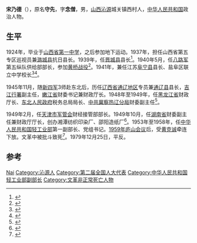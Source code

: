 '''宋乃德'''（{{bd|1905年||1967年|2月23日}}），原名'''守先'''，字'''念僧'''，男，[[山西省|山西]][[沁源县|沁源]]城关镇西村人，[[中华人民共和国|中华人民共和国]]政治人物。

== 生平 ==
1924年，毕业于[[山西省第一中学|山西省第一中学]]，之后参加地下运动。1937年，担任山西省第五专区巡视员兼[[潞城县|潞城县]]抗日县长。1939年，任[[晋城县|晋城县]]县长<ref>{{cite news|title=第三章 晋城党组织在抗日战争中发展壮大|url=http://www.jconline.cn/Contents/Channel_11434/2011/0616/667956/content_667956.htm|accessdate=2015-01-23|newspaper=中国共产党晋城历史|archive-url=https://web.archive.org/web/20120707011554/http://www.jconline.cn/Contents/Channel_11434/2011/0616/667956/content_667956.htm|archive-date=2012-07-07|dead-url=yes}}</ref>。1940年5月，任[[八路军|八路军]]第五纵队供给部部长，参加[[黄桥战役|黄桥战役]]<ref>{{cite news|title=宋乃德：太行山上的抗日县长|url=http://roll.sohu.com/20110622/n354137942.shtml|accessdate=2015-01-23|newspaper=搜狐网|archive-date=2015-01-23|archive-url=https://web.archive.org/web/20150123150608/http://roll.sohu.com/20110622/n354137942.shtml|dead-url=no}}</ref>。1941年，兼任江苏[[阜宁县|阜宁县]]县长、盐阜区联立中学校长<ref>{{cite news|title=刘少奇苏北盐阜区抗日：解决“招兵买马难”|url=http://mil.fjsen.com/2014-03/18/content_13708478_all.htm|accessdate=2015-01-23|newspaper=福建国防教育网|archive-url=https://web.archive.org/web/20150123140926/http://mil.fjsen.com/2014-03/18/content_13708478_all.htm|archive-date=2015-01-23|dead-url=yes}}</ref><ref>{{cite news|title=追昔：每闻潮声想宋公 丰碑铭记宋公堤|url=http://js.ifeng.com/yc/detail_2014_10/14/3014148_1.shtml|accessdate=2015-01-23|newspaper=凤凰网|archive-date=2015-01-23|archive-url=https://web.archive.org/web/20150123141721/http://js.ifeng.com/yc/detail_2014_10/14/3014148_1.shtml|dead-url=no}}</ref>。

1945年11月，随[[新四军|新四军]]3师赴东北后，历任[[辽西省|辽西省]][[通辽|通辽地区]]专员兼[[通辽县|通辽县]]县长，[[吉江省|吉江行署]]副主任，[[嫩江省|嫩江省]]财委书记兼财政厅长。1948年至1949年，任[[黑龙江省|黑龙江省]]财政厅长、[[东北人民政府|东北人民政府]]税务总局局长、[[中共冀察热辽分局|中共冀察热辽分局]]财委副主任<ref>{{cite news|title=“宋公碑”碑基重见天日 现移至滨海县博物馆珍藏|url=http://js.ifeng.com/yc/news/detail_2014_10/22/3045667_0.shtml|accessdate=2015-01-23|newspaper=凤凰网|archive-date=2015-01-23|archive-url=https://web.archive.org/web/20150123141322/http://js.ifeng.com/yc/news/detail_2014_10/22/3045667_0.shtml|dead-url=no}}</ref>。

1949年2月，任[[天津市军管会|天津市军管会]]财经接管部部长。1949年10月，任[[湖南省|湖南省]]财委副主任兼财政厅厅长，创办湘潭纺织印染厂、邵阳造纸厂<ref>{{cite news|title=1950·湖南省人民政府成立|url=http://www.hnfgw.gov.cn/fzda/fzda/16912_5.html|accessdate=2015-01-23|newspaper=湖南省发改委|deadurl=yes|archiveurl=https://web.archive.org/web/20150123141159/http://www.hnfgw.gov.cn/fzda/fzda/16912_5.html|archivedate=2015-01-23}}</ref>。1953年至1958年，任[[中华人民共和国轻工业部|中华人民共和国轻工业部]]第一副部长、党组书记。[[1959年庐山会议|1959年庐山会议]]后，受[[黄克诚|黄克诚]]牵连下放。文革中被批斗致死<ref>{{cite news|title=专案人员谈开国大将黄克诚“贪污黄金案”|url=http://cul.qq.com/a/20150115/029610.htm|accessdate=2015-01-23|newspaper=腾讯网|archive-date=2018-04-14|archive-url=https://web.archive.org/web/20180414234529/http://cul.qq.com/a/20150115/029610.htm|dead-url=no}}</ref>。1979年12月25日，平反。

== 参考 ==
{{reflist}}

{{中华人民共和国科学技术协会第一届全国委员会}}

{{authority control}}
{{DEFAULTSORT:Song}}
[[Category:宋姓|Nai]]
[[Category:沁源人|Category:沁源人]]
[[Category:第二届全国人大代表|Category:第二届全国人大代表]]
[[Category:中华人民共和国轻工业部副部长|Category:中华人民共和国轻工业部副部长]]
[[Category:文革非正常死亡人物|Category:文革非正常死亡人物]]